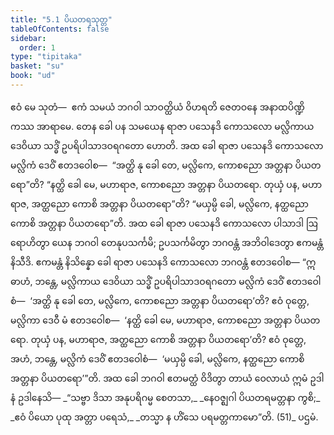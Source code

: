 ```yaml
---
title: "5.1 ပိယတရသုတ္တ"
tableOfContents: false
sidebar:
  order: 1
type: "tipitaka"
basket: "su"
book: "ud"
---
```



<DynamicBreadcrumb />

<Division number="41" book="ud">

<Paragraph number="351" book="ud">
ဧဝံ မေ သုတံ—  ဧကံ သမယံ ဘဂဝါ သာဝတ္ထိယံ ဝိဟရတိ ဇေတဝနေ အနာထပိဏ္ဍိကဿ အာရာမေ. တေန ခေါ ပန သမယေန ရာဇာ ပသေနဒိ ကောသလော မလ္လိကာယ ဒေဝိယာ သဒ္ဓိံ ဥပရိပါသာဒဝရဂတော ဟောတိ. အထ ခေါ ရာဇာ ပသေနဒိ ကောသလော မလ္လိကံ ဒေဝိံ ဧတဒဝေါစ—  “အတ္ထိ နု ခေါ တေ, မလ္လိကေ, ကောစညော အတ္တနာ ပိယတရော”တိ?
</Paragraph>

<Paragraph number="352" book="ud">
“နတ္ထိ ခေါ မေ, မဟာရာဇ, ကောစညော အတ္တနာ ပိယတရော. တုယှံ ပန, မဟာရာဇ, အတ္ထညော ကောစိ အတ္တနာ ပိယတရော”တိ? “မယှမ္ပိ ခေါ, မလ္လိကေ, နတ္ထညော ကောစိ အတ္တနာ ပိယတရော”တိ.
</Paragraph>

<Paragraph number="353" book="ud">
အထ ခေါ ရာဇာ ပသေနဒိ ကောသလော ပါသာဒါ ဩရောဟိတွာ ယေန ဘဂဝါ တေနုပသင်္ကမိ; ဥပသင်္ကမိတွာ ဘဂဝန္တံ အဘိဝါဒေတွာ ဧကမန္တံ နိသီဒိ. ဧကမန္တံ နိသိန္နော ခေါ ရာဇာ ပသေနဒိ ကောသလော ဘဂဝန္တံ ဧတဒဝေါစ—
</Paragraph>

<Paragraph number="354" book="ud">
“ဣဓာဟံ, ဘန္တေ, မလ္လိကာယ ဒေဝိယာ သဒ္ဓိံ ဥပရိပါသာဒဝရဂတော မလ္လိကံ ဒေဝိံ ဧတဒဝေါစံ—  ‘အတ္ထိ နု ခေါ တေ, မလ္လိကေ, ကောစညော အတ္တနာ ပိယတရော’တိ? ဧဝံ ဝုတ္တေ, မလ္လိကာ ဒေဝီ မံ ဧတဒဝေါစ—  ‘နတ္ထိ ခေါ မေ, မဟာရာဇ, ကောစညော အတ္တနာ ပိယတရော. တုယှံ ပန, မဟာရာဇ, အတ္ထညော ကောစိ အတ္တနာ ပိယတရော’တိ? ဧဝံ ဝုတ္တေ, အဟံ, ဘန္တေ, မလ္လိကံ ဒေဝိံ ဧတဒဝေါစံ—  ‘မယှမ္ပိ ခေါ, မလ္လိကေ, နတ္ထညော ကောစိ အတ္တနာ ပိယတရော’”တိ.
</Paragraph>

<Paragraph number="355" book="ud">
အထ ခေါ ဘဂဝါ ဧတမတ္ထံ ဝိဒိတွာ တာယံ ဝေလာယံ ဣမံ ဥဒါနံ ဥဒါနေသိ—
</Paragraph>

<Paragraph number="356" type="verses" book="ud">
_“သဗ္ဗာ ဒိသာ အနုပရိဂမ္မ စေတသာ,_  
_နေဝဇ္ဈဂါ ပိယတရမတ္တနာ ကွစိ;_  
_ဧဝံ ပိယော ပုထု အတ္တာ ပရေသံ,_  
_တသ္မာ န ဟိံသေ ပရမတ္တကာမော”တိ. (51)_  


</Paragraph>
</Division>

<Paragraph number="357" type="center" book="ud">
ပဌမံ.
</Paragraph>